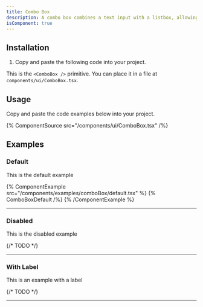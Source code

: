 ```yaml
---
title: Combo Box
description: A combo box combines a text input with a listbox, allowing users to filter a list of options to items matching a query.
isComponent: true
---
```


## Installation

1. Copy and paste the following code into your project.

This is the `<ComboBox />` primitive. You can place it in a file at `components/ui/ComboBox.tsx`.

## Usage

Copy and paste the code examples below into your project.

{% ComponentSource src="/components/ui/ComboBox.tsx" /%}

## Examples

### Default

This is the default example

{% ComponentExample src="/components/examples/comboBox/default.tsx" %}
{% ComboBoxDefault /%}
{% /ComponentExample %}

---

### Disabled

This is the disabled example

{/* TODO */}

---

### With Label

This is an example with a label

{/* TODO */}

---
